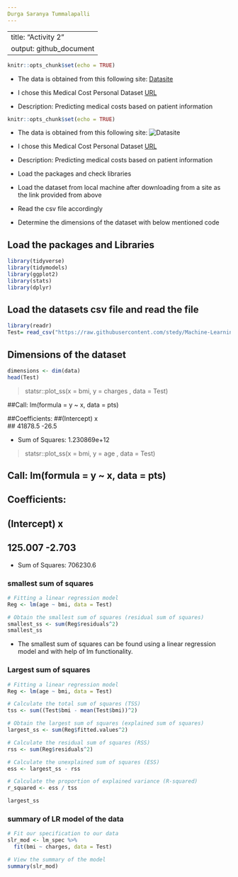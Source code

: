```yaml
---
Durga Saranya Tummalapalli
---
```


---
title: "Activity 2"
output: github_document
---

```r
knitr::opts_chunk$set(echo = TRUE)
```

- The data is obtained from this following site:
[Datasite](https://vitalflux.com/linear-regression-datasets-csv-excel/)
- I chose this Medical Cost Personal Dataset
[URL](https://raw.githubusercontent.com/stedy/Machine-Learning-with-R-datasets/master/insurance.csv)

- Description: Predicting medical costs based on patient information

```r
knitr::opts_chunk$set(echo = TRUE)
```

- The data is obtained from this following site:
![Datasite](https://vitalflux.com/linear-regression-datasets-csv-excel/)
- I chose this Medical Cost Personal Dataset
[URL](https://raw.githubusercontent.com/stedy/Machine-Learning-with-R-datasets/master/insurance.csv)

- Description: Predicting medical costs based on patient information
- Load the packages and check libraries
- Load the dataset from local machine after downloading from a site as the link provided from above
- Read the csv file accordingly
- Determine the dimensions of the dataset with below mentioned code

## Load the packages and Libraries

```r
library(tidyverse)
library(tidymodels)
library(ggplot2)
library(stats)
library(dplyr)

```

## Load the datasets csv file and read the file

```r
library(readr)
Test= read_csv("https://raw.githubusercontent.com/stedy/Machine-Learning-with-R-datasets/master/insurance.csv")


```

## Dimensions of the dataset

```r

dimensions <- dim(data)
head(Test)


```
> statsr::plot_ss(x = bmi, y = charges , data = Test)
                                
##Call: lm(formula = y ~ x, data = pts)

##Coefficients:
##(Intercept)            x  
##    41878.5        -26.5  

- Sum of Squares:  1.230869e+12

> statsr::plot_ss(x = bmi, y = age , data = Test)
                                
## Call: lm(formula = y ~ x, data = pts)

## Coefficients:
## (Intercept)            x  
##    125.007       -2.703  

- Sum of Squares:  706230.6

### smallest sum of squares

```r

# Fitting a linear regression model
Reg <- lm(age ~ bmi, data = Test)

# Obtain the smallest sum of squares (residual sum of squares)
smallest_ss <- sum(Reg$residuals^2)
smallest_ss


```
- The smallest sum of squares can be found using a linear regression model and with help of lm functionality.

### Largest sum of squares

```r

# Fitting a linear regression model
Reg <- lm(age ~ bmi, data = Test)

# Calculate the total sum of squares (TSS)
tss <- sum((Test$bmi - mean(Test$bmi))^2)

# Obtain the largest sum of squares (explained sum of squares)
largest_ss <- sum(Reg$fitted.values^2)

# Calculate the residual sum of squares (RSS)
rss <- sum(Reg$residuals^2)

# Calculate the unexplained sum of squares (ESS)
ess <- largest_ss - rss

# Calculate the proportion of explained variance (R-squared)
r_squared <- ess / tss

largest_ss

```

### summary of LR model of the data

```r
# Fit our specification to our data
slr_mod <- lm_spec %>% 
  fit(bmi ~ charges, data = Test)

# View the summary of the model
summary(slr_mod)

```

